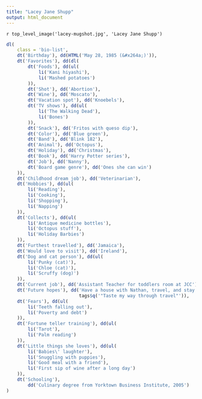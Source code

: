 ```yaml
---
title: "Lacey Jane Shupp"
output: html_document
---
```


`r top_level_image('lacey-mugshot.jpg', 'Lacey Jane Shupp')`

```r
dl(
    class = 'bio-list',
    dt('Birthday'), dd(HTML('May 28, 1985 (&#x264a;)')),
    dt('Favorites'), dd(dl(
        dt('Foods'), dd(ul(
            li('Kani hiyashi'),
            li('Mashed potatoes')
        )),
        dt('Shot'), dd('Abortion'),
        dt('Wine'), dd('Moscato'),
        dt('Vacation spot'), dd('Knoebels'),
        dt('TV shows'), dd(ul(
            li('The Walking Dead'),
            li('Bones')
        )),
        dt('Snack'), dd('Fritos with queso dip'),
        dt('Color'), dd('Blue green'),
        dt('Band'), dd('Blink 182'),
        dt('Animal'), dd('Octopus'),
        dt('Holiday'), dd('Christmas'),
        dt('Book'), dd('Harry Potter series'),
        dt('Job'), dd('Nanny'),
        dt('Board game genre'), dd('Ones she can win')
    )),
    dt('Childhood dream job'), dd('Veterinarian'),
    dt('Hobbies'), dd(ul(
        li('Reading'),
        li('Cooking'),
        li('Shopping'),
        li('Napping')
    )),
    dt('Collects'), dd(ul(
        li('Antique medicine bottles'),
        li('Octopus stuff'),
        li('Holiday Barbies')
    )),
    dt('Furthest travelled'), dd('Jamaica'),
    dt('Would love to visit'), dd('Ireland'),
    dt('Dog and cat person'), dd(ul(
        li('Punky (cat)'),
        li('Chloe (cat)'),
        li('Scruffy (dog)')
    )),
    dt('Current job'), dd('Assistant Teacher for toddlers room at JCC'),
    dt('Future hopes'), dd('Have a house with Nathan, travel, and stay a foodie.',
                           tags$q('"Taste my way through travel"')),
    dt('Fears'), dd(ul(
        li('Teeth falling out'),
        li('Poverty and debt')
    )),
    dt('Fortune teller training'), dd(ul(
        li('Tarot'),
        li('Palm reading')
    )),
    dt('Little things she loves'), dd(ul(
        li('Babies\' laughter'),
        li('Snuggling with puppies'),
        li('Good meal with a friend'),
        li('First sip of wine after a long day')
    )),
    dt('Schooling'),
        dd('Culinary degree from Yorktown Business Institute, 2005')
)
```